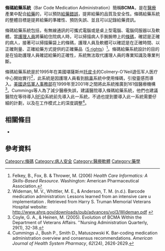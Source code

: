 '''條碼給藥系統'''（Bar Code Medication Administration）簡稱'''BCMA'''，是在[[醫療|醫療]]產業中配合[[給藥|給藥]]的{{le|條碼系統|Barcode system}}，可以預防[[給藥錯誤|給藥錯誤]]，提昇給藥的品質及安全性。條碼給藥系統的整體目標是提昇給藥的準確性、預防失誤、並且可以記錄給藥資訊。

條碼給藥系統包括{{le|讀條碼機|Barcode reader}}，有無線通訊的可攜式電腦或是桌上型電腦、電腦伺服器以及軟體。當[[護理人員|護理人員]]將藥給住院病人時，可以掃描病人手腕腕帶上的[[條碼|條碼]]，確認是正確的病人，接著可以掃描藥袋上的條碼，護理人員及軟體可以確認是在正確時間、以正確劑量、正確給藥方式提供的正確藥品（[[5_rights|5 rights]]）<ref>Felkey, B., Fox, B. & Thrower, M. (2006) ''Health Care Informatics: A Skills-Based Resource''. Washington: American Pharmaceutical Association.</ref>。條碼給藥系統設計的目的是在協助護理人員確認給藥的正確性，系統無法取代護理人員的專業知識及專業判斷。

條碼給藥系統是於1995年在美國堪薩斯州[[托皮卡|托皮卡]]的Colmery-O'Neil退伍军人医疗中心開始實行<ref>Wideman, M. V., Whittler, M. E., & Anderson, T. M. (n.d.). Barcode medication administration: Lessons learned from an intensive care u implementation . Retrieved from Harry S. Truman Memorial Veterans Hospital website: http://www.ahrq.gov/downloads/pub/advances/vol3/Wideman.pdf {{Wayback|url=http://www.ahrq.gov/downloads/pub/advances/vol3/Wideman.pdf |date=20160512223712 }}</ref>，此系統是因護理人員看到[[租車|租車]]系統中使用條碼，引發靈感而導入。[[美國退伍軍人事務部|美國退伍軍人事務部]]在1999年至2001年之間將此系統推廣到161個醫療機構<ref>Coyle, G. A., & Heinen, M. (2005). Evolution of BCMA Within the Department of Veterans Affairs. ''Nursing Administration Quarterly, 29(1), 32-38.</ref>。Cummings等人為了減少醫療失誤，建議醫院導入條碼給藥系統，他們也建議醫院在等待導入[[RFID|RFID]]系統前先導入此一系統，不過也提到要導入此一系統需要仔細的計劃，以及在工作模式上的深度調整<ref>Cummings J., Bush P., Smith D., Matuszewski K. Bar-coding medication administration overview and consensus recommendations. ''American Journal of Health System Pharmacy'', ''62''(24), 2626-2629.</ref>。

==相關條目==
* {{le|医疗保健中使用的条码技术|Barcode technology in healthcare}}

==參考資料==
{{reflist}}

{{技術小作品}}

[[Category:條碼|Category:條碼]]
[[Category:病人安全|Category:病人安全]]
[[Category:醫療軟體|Category:醫療軟體]]
[[Category:藥學|Category:藥學]]